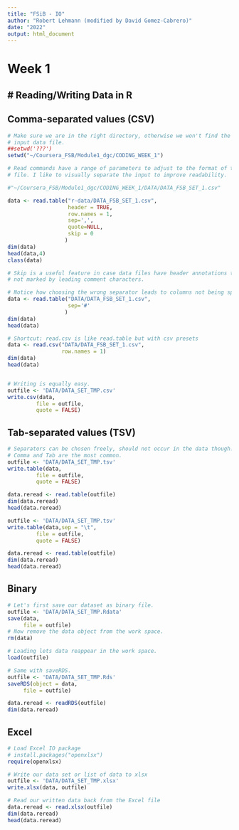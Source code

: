 ```yaml
---
title: "FSiB - IO"
author: "Robert Lehmann (modified by David Gomez-Cabrero)"
date: "2022"
output: html_document
---
```


# Week 1

## \# Reading/Writing Data in R

## Comma-separated values (CSV)

```r
# Make sure we are in the right directory, otherwise we won't find the expected 
# input data file.
##setwd('???')
setwd("~/Coursera_FSB/Module1_dgc/CODING_WEEK_1")

# Read commands have a range of parameters to adjust to the format of the input
# file. I like to visually separate the input to improve readability.

#"~/Coursera_FSB/Module1_dgc/CODING_WEEK_1/DATA/DATA_FSB_SET_1.csv"

data <- read.table("r-data/DATA_FSB_SET_1.csv", 
                   header = TRUE,
                   row.names = 1,
                   sep=',',
                   quote=NULL,
                   skip = 0
                  )
dim(data)
head(data,4)
class(data)

# Skip is a useful feature in case data files have header annotations that are 
# not marked by leading comment characters.

# Notice how choosing the wrong separator leads to columns not being split up.
data <- read.table("DATA/DATA_FSB_SET_1.csv", 
                   sep='#'
                  )
dim(data)
head(data)

# Shortcut: read.csv is like read.table but with csv presets
data <- read.csv("DATA/DATA_FSB_SET_1.csv",
                 row.names = 1)
dim(data)
head(data)


# Writing is equally easy.
outfile <- 'DATA/DATA_SET_TMP.csv'
write.csv(data,
         file = outfile,
         quote = FALSE)

```

## Tab-separated values (TSV)

```r
# Separators can be chosen freely, should not occur in the data though.
# Comma and Tab are the most common.
outfile <- 'DATA/DATA_SET_TMP.tsv'
write.table(data,
         file = outfile,
         quote = FALSE)

data.reread <- read.table(outfile)
dim(data.reread)
head(data.reread)

outfile <- 'DATA/DATA_SET_TMP.tsv'
write.table(data,sep = "\t",
         file = outfile,
         quote = FALSE)

data.reread <- read.table(outfile)
dim(data.reread)
head(data.reread)
```

## Binary

```r
# Let's first save our dataset as binary file.
outfile <- 'DATA/DATA_SET_TMP.Rdata'
save(data, 
     file = outfile)
# Now remove the data object from the work space.
rm(data)

# Loading lets data reappear in the work space.
load(outfile)

# Same with saveRDS.
outfile <- 'DATA/DATA_SET_TMP.Rds'
saveRDS(object = data, 
     file = outfile)

data.reread <- readRDS(outfile)
dim(data.reread)
```

## Excel

```r

# Load Excel IO package
# install.packages("openxlsx")
require(openxlsx)

# Write our data set or list of data to xlsx
outfile <- 'DATA/DATA_SET_TMP.xlsx'
write.xlsx(data, outfile)

# Read our written data back from the Excel file
data.reread <- read.xlsx(outfile)
dim(data.reread)
head(data.reread)
```
